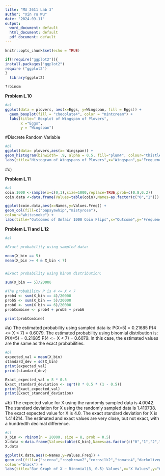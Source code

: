 ```yaml
---
title: "MA 2611 Lab 3"
author: "Xin Yu Wu"
date: "2024-09-11"
output:
  word_document: default
  html_document: default
  pdf_document: default
---
```


```r
knitr::opts_chunk$set(echo = TRUE)
```

```r
if(!require("ggplot2")){
install.packages("ggplot2")
require ("ggplot2")
}
  library(ggplot2)

?rbinom
```

**Problem L.10**

```r
#a)
ggplot(data = plovers, aes(x=Eggs, y=Wingspan, fill = Eggs)) +
  geom_boxplot(fill = "chocolate4", color = "mintcream") +
  labs(title=" Boxplot of Wingspan of Plovers", 
       x ="Eggs",
       y = "Wingspan")

```

#Discrete Random Variable

```r
#b)
ggplot(data= plovers,aes(x= Wingspan)) +
geom_histogram(binwidth= .9, alpha = 0.5, fill="plum4", colour="thistle1") +
labs(title="Histogram of Wingspans of Plovers",x="Wingspan",y="Frequency")
```

#c)

**Problem L.11**

```r
#a) 
coin.1000 <-sample(x=c(0,1),size=1000,replace=TRUE,prob=c(0.8,0.2))
coin.data <-data.frame(Values=table(coin),Names=as.factor(c("0","1")))

ggplot(coin.data,aes(x=Names,y=Values.Freq)) +
geom_col(fill=c("papayawhip","mistyrose"),
colour="whitesmoke") +
labs(title="Outcomes of Unfair 1000 Coin Flips",x="Outcome",y="Frequency")

```

**Problem L.11 and L.12**

```r
#a) 

#Exact probability using sampled data:

mean(X_bin == 5)
mean(X_bin >= 4 & X_bin < 7)


#Exact probability using binom distribution:

sum(X_bin == 5)/20000

#The probability P is 4 <= X < 7
prob4 <- sum(X_bin == 4)/20000 
prob5 <- sum(X_bin == 5)/20000
prob6 <- sum(X_bin == 6)/20000 
probCombine <- prob4 + prob5 + prob6

print(probCombine)
```

#a) The estimated probability using sampled data is: P(X=5) = 0.21685 P(4 \<= X \< 7) = 0.6079. The estimated probability using binomial distribution is: P(X=5) = 0.21685 P(4 \<= X \< 7) = 0.6079. In this case, the estimated values are the same as the exact probabilities.

```r
#b)
expected_val = mean(X_bin)
standard_dev = sd(X_bin)
print(expected_val)
print(standard_dev)

Exact_expected_val = 8 * 0.5
Exact_standard_deviation <- sqrt(8 * 0.5 * (1 - 0.5))
print(Exact_expected_val)
print(Exact_standard_deviation)

```

#b) The expected value for X using the randomly sampled data is 4.0042. The standard deviation for X using the randomly sampled data is 1.410738. The exact expected value for X is 4.0. The exact standard deviation for X is 1.414214. The estimated and exact values are very close, but not exact, with a hundredth decimal difference.

```r
#c)
X_bin <- rbinom(n = 20000, size = 8, prob = 0.5)
X.data <-data.frame(Values=table(X_bin),Names=as.factor(c("0","1","2","3", "4","5","6","7","8")))
X.data

ggplot(X.data,aes(x=Names,y=Values.Freq)) +
geom_col(fill=c("sienna","rosybrown2","cornsilk2","tomato4","darkolivegreen","plum4","steelblue","indianred","sandybrown"),
colour="black") +
labs(title="Bar Graph of X ~ Binomial(8, 0.5) Values",x="X Values",y="Counts")                   
```
